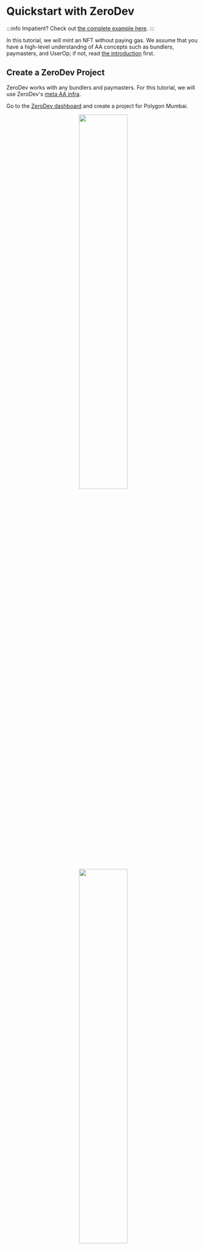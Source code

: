 # Quickstart with ZeroDev

:::info
Impatient?  Check out [the complete example here](https://github.com/zerodevapp/zerodev-examples/tree/main/quickstart/completed.ts).
:::

In this tutorial, we will mint an NFT without paying gas.  We assume that you have a high-level understandng of AA concepts such as bundlers, paymasters, and UserOp; if not, read [the introduction](/) first.

## Create a ZeroDev Project

ZeroDev works with any bundlers and paymasters.  For this tutorial, we will use ZeroDev's [meta AA infra](/meta-infra/intro).

Go to the [ZeroDev dashboard](https://dashboard.zerodev.app/) and create a project for Polygon Mumbai.

<p align="center">
  <img src="/img/dashboard_create_project.png" width="50%" />
</p>

<p align="center">
  <img src="/img/dashboard_project_home.png" width="50%" />
</p>

We will be using the "Project ID" in the next steps.

## Set up a gas policy

With ZeroDev, by default you are not sponsoring UserOps.  To sponsor UserOps, you need to set up a gas policy.

Go to the "Gas Policies" section of your dashboard and create a new "Project Policy":

<p align="center">
  <img src="/img/project_policy.png" width="80%" />
</p>

From now on, when you use the paymaster RPC from the previous step, the paymaster will sponsor UserOps according to the policy you just set up, which in this case is up to 100 UserOps per minute.

## Write the code

Clone the [ZeroDev examples repo](https://github.com/zerodevapp/zerodev-examples).  Then, inside the directory, install all dependencies:

```bash
npm install
```

Create a `.env` file with the following line:

```env
ZERODEV_PROJECT_ID=<YOUR_PROJECT_ID>
```

Replacing `<YOUR_PROJECT_ID>` with your actual project ID from the dashboard, and make sure you are using a project ID for Polygon Mumbai.

If all goes well, you should be able to run:

```bash
npx ts-node quickstart/completed.ts
```

Now open the [`quickstart/template.ts`](https://github.com/zerodevapp/zerodev-examples/blob/main/quickstart/template.ts) file in your editor.  This will be the template where you will write your code.  You can always refer to [`quickstart/completed.ts`](https://github.com/zerodevapp/zerodev-examples/blob/main/quickstart/completed.ts) to see the completed tutorial code.

### Creating a Kernel client

Before you can send UserOps, you need to construct an "account client."  An account client is an object that interacts with a bundler on behalf of a specific account.  In the case of ZeroDev, all account clients are of the type `KernelAccountClient`.

There are several types of Kernel account clients, each for a different type of [validation methods](/sdk/plugins/intro).  For this tutorial, we will be using the most common validation method -- ECDSA, which is the same algorithm used by normal Ethereum accounts (EOAs).

ECDSA accounts are controlled by a private key.  For this tutorial, we will use a random private key.  Add the following import and code:

```typescript
import { generatePrivateKey, privateKeyToAccount } from "viem/accounts"

const main = async () => {
  const privateKey = generatePrivateKey()
  const signer = privateKeyToAccount(privateKey)
}
```

Since we are using ZeroDev for bundlers & paymasters, we can construct the Kernel client via the ZeroDev "preset."  Presets are helper functions for specific infra providers.  Add the following import and code:

```typescript
import { createEcdsaKernelAccountClient } from "@zerodev/presets/zerodev"
import { polygonMumbai } from "viem/chains"

const main = async () => {
  // ... other code

  const kernelClient = await createEcdsaKernelAccountClient({
    chain: polygonMumbai,
    projectId: process.env.ZERODEV_PROJECT_ID!,
    signer,
  })

  const accountAddress = kernelClient.account.address
  console.log("My account:", accountAddress)
}
```

Run this script with `npx ts-node quickstart/template.ts` and confirm that it prints an address.

### Send a UserOp

Now that you have an account client, it's time to send your first UserOp!  For this tutorial, we will mint an NFT from a contract deployed on Polygon Mumbai.

Add the following import and code:

```typescript
import { encodeFunctionData } from "viem"

const main = async () => {
  // ... other code

  const userOpHash = await kernelClient.sendUserOperation({
    userOperation: {
      callData: await kernelClient.account.encodeCallData({
        to: contractAddress,
        value: BigInt(0),
        data: encodeFunctionData({
          abi: contractABI,
          functionName: "mint",
          args: [accountAddress],
        })
      })
    }
  })
  console.log("Submitted UserOp:", userOpHash)
}
```

There's quite a bit of code going on, so let's go through it.

- We start by calling `kernelClient.sendUserOperation`, which takes a `userOperation` argument.
- Inside `userOperation`, we specify a `callData` field.  This is the equivalent of the calldata field for a normal Ethereum transaction.
- Since we want to call the `mint(address)` function on the NFT contract, we use Viem's helper function `encodeFunctionData` and give it the ABI, function name, and function argument.
- `kernelClient.sendUserOperation` returns a "UserOperation hash."  This is the equivalent of a transaction hash but for a UserOp.

Run the script again with `npx ts-node quickstart/template.ts` and confirm that it prints the UserOp hash.  At this point, you can go to a UserOp explorer such as [JiffyScan](https://jiffyscan.xyz/) and find your UserOp with the hash!

### Waiting for the UserOp

When you call `sendUserOperation`, the call returns as soon as the UserOp has been submitted to the bundler, but it doesn't wait for the UserOp to be "confirmed" on-chain.  To wait for the UserOp to be confirmed, add the following import and code:

```typescript
import { bundlerActions } from "permissionless"

const main = async () => {
  // ... other code

  const bundlerClient = kernelClient.extend(bundlerActions)

  const receipt = await bundlerClient.waitForUserOperationReceipt({
    hash: userOpHash,
  })
  console.log("UserOp confirmed:", receipt.userOpHash)
}
```

Let's break down the code:

- Since `waitForUserOperationReceipt` is a bundler action, we need to first `extend` the `kernelClient` with `bundlerActions`.  If you are unfamiliar with the concept of "actions," you can read more about it on [Viem's documentation](https://viem.sh/docs/actions/public/introduction).
- Now, we can call `waitForUserOperationReceipt`.  This function returns a "receipt" object.  If you are curious, you can print the full object and see what it contains.

### Read contract state

Now let's confirm that we actually minted an NFT.  Add the following import and code:

```typescript
import { publicActions } from "viem"

const main = async () => {
  // ... other code

  const publicClient = kernelClient.extend(publicActions)

  const nftBalance = await publicClient.readContract({
    address: contractAddress,
    abi: contractABI,
    functionName: 'balanceOf',
    args: [accountAddress],
  })
  console.log(`NFT balance: ${nftBalance}`)
}
```

Run the script again.  You should see that it prints `NFT balance: 1`, confirming that you have minted an NFT! 

## Recap

In this tutorial, we were able to mint an NFT without paying gas, thanks to gas sponsorship.

Now, keep exploring the docs and see what else you can do with account abstraction!